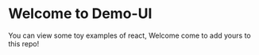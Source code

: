 
<Meta title="Example/Introduction" />

# Welcome to Demo-UI

You can view some toy examples of react, Welcome come to add yours to this repo!

